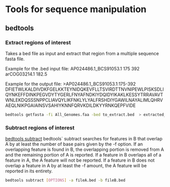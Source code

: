 # Tools for sequence manipulation

## bedtools

### Extract regions of interest

Takes a bed file as input and extract that region from a multiple sequence fasta file.

Example for the .bed input file:
AP024486.1_BCS91053.1	175	392	arCOG03214.1	182.5

Example for the output file:
>AP024486.1_BCS91053.1:175-392
DFIETWLKALDIVDKFGELKKTEYNIDQKEVFLLTSVIRDTTNVNIPEWLPISKSDLIQYNKEFFDINKPEGVDYTYGERLFNYAFNDKIYDQIDYIKAKLKESSYTRRAVAVTWNLEKDQSSSNPPCLIAVQYLIKFNKLYLYALFRSHDIYGAWILNAYALIMLQHRVAEQLNIKPGAIAINSVSAHIYKNNFQRVKDILDKYYRNKQEPFVIDE

```bash
bedtools getfasta -fi All_Genomes.faa -bed to_extract.bed  > extracted_proteins.fasta
```


### Subtract regions of interest

[bedtools subtract](https://bedtools.readthedocs.io/en/latest/content/tools/subtract.html) bedtools` subtract searches for features in B that overlap A by at least the number of base pairs given by the -f option. If an overlapping feature is found in B, the overlapping portion is removed from A and the remaining portion of A is reported. If a feature in B overlaps all of a feature in A, the A feature will not be reported. If a feature in B does not overlap a feature in A by at least the -f amount, the A feature will be reported in its entirety.

```bash
bedtools subtract [OPTIONS] -a fileA.bed -b fileB.bed
```